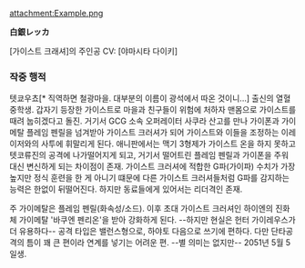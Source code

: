 attachment:Example.png

'''白銀レッカ'''

[가이스트 크래셔]의 주인공 CV: [야마시타 다이키]

=== 작중 행적 ===
텟쿄우쵸[* 직역하면 철광마을. 대부분의 이름이 광석에서 따온 것이니...] 출신의 열혈 중학생. 갑자기 등장한 가이스트로 마을과 친구들이 위험에 처하자 맨몸으로 가이스트를 때려 눕히겠다고 돌진. 거기서 GCG 소속 오퍼레이터 사쿠라 산고를 만나 가이폰과 가이메탈 플레임 펜릴을 넘겨받아 가이스트 크러셔가 되어 가이스트와 이들을 조정하는 이레이저와의 사투에 휘말리게 된다. 애니판에서는 맥기 3형제가 가이스트 온을 하지 못하고 텟코류진의 공격에 나가떨어지게 되고, 거기서 떨어트린 플레임 펜릴과 가이폰을 주워 대신 변신하게 되는 차이점이 존재. 가이스트 크러셔에 적합한 G파(가이파) 수치가 가장 높지만 정식 훈련을 한 게 아니기 떄문에 다른 가이스트 크러셔들처럼 G파를 감지하는 능력은 한없이 뒤떨어진다. 하지만 동료들에게 있어서는 리더격인 존재. 

주 가이메탈은 플레임 펜릴(화속성/소드). 이후 초대 가이스트 크러셔인 하이엔의 진화체 가이메탈 '바쿠엔 펜리온'을 받아 강화하게 된다. --하지만 현실은 헌터 가이레우스가 더 유용하다-- 공격 타입은 밸런스형으로, 하야토 다음으로 쓰기에 편하다. 다만 단타공격의 틈이 꽤 큰 편이라 연계를 넣기는 어려운 편. --별 의미는 없지만-- 2051년 5월 5일생.
